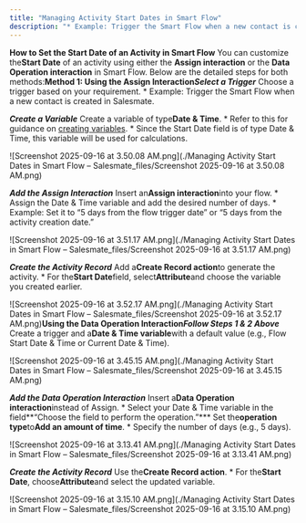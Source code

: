 ```yaml
---
title: "Managing Activity Start Dates in Smart Flow"
description: "* Example: Trigger the Smart Flow when a new contact is created in Salesmate."
---
```


**How to Set the Start Date of an Activity in Smart Flow** You can customize the**Start Date** of an activity using either the **Assign interaction** or the **Data Operation interaction** in Smart Flow. 
Below are the detailed steps for both methods:**Method 1: Using the Assign Interaction*****Select a Trigger***   Choose a trigger based on your requirement.
    *   Example: Trigger the Smart Flow when a new contact is created in Salesmate.

***Create a Variable***   Create a variable of type**Date & Time**.
    *   Refer to this for guidance on [creating variables](https://support.salesmate.io/hc/en-us/articles/36669777739417).
    *   Since the Start Date field is of type Date & Time, this variable will be used for calculations.

![Screenshot 2025-09-16 at 3.50.08 AM.png](./Managing Activity Start Dates in Smart Flow – Salesmate_files/Screenshot 2025-09-16 at 3.50.08 AM.png)


***Add the Assign Interaction***   Insert an**Assign interaction**into your flow.
    *   Assign the Date & Time variable and add the desired number of days.
    *   Example: Set it to “5 days from the flow trigger date” or “5 days from the activity creation date.”

![Screenshot 2025-09-16 at 3.51.17 AM.png](./Managing Activity Start Dates in Smart Flow – Salesmate_files/Screenshot 2025-09-16 at 3.51.17 AM.png)


***Create the Activity Record***   Add a**Create Record action**to generate the activity.
    *   For the**Start Date**field, select**Attribute**and choose the variable you created earlier.

![Screenshot 2025-09-16 at 3.52.17 AM.png](./Managing Activity Start Dates in Smart Flow – Salesmate_files/Screenshot 2025-09-16 at 3.52.17 AM.png)**Using the Data Operation Interaction*****Follow Steps 1 & 2 Above***   Create a trigger and a**Date & Time variable**with a default value (e.g., Flow Start Date & Time or Current Date & Time).

![Screenshot 2025-09-16 at 3.45.15 AM.png](./Managing Activity Start Dates in Smart Flow – Salesmate_files/Screenshot 2025-09-16 at 3.45.15 AM.png)


***Add the Data Operation Interaction***   Insert a**Data Operation interaction**instead of Assign.
    *   Select your Date & Time variable in the field**“Choose the field to perform the operation.”***   Set the**operation type**to**Add an amount of time**.
    *   Specify the number of days (e.g., 5 days).

![Screenshot 2025-09-16 at 3.13.41 AM.png](./Managing Activity Start Dates in Smart Flow – Salesmate_files/Screenshot 2025-09-16 at 3.13.41 AM.png)


***Create the Activity Record***   Use the**Create Record action**.
    *   For the**Start Date**, choose**Attribute**and select the updated variable.

![Screenshot 2025-09-16 at 3.15.10 AM.png](./Managing Activity Start Dates in Smart Flow – Salesmate_files/Screenshot 2025-09-16 at 3.15.10 AM.png)
